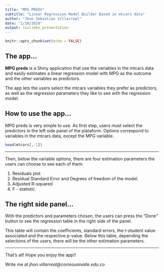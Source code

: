 ---
title: "MPG PREDS"
subtitle: "Linear Regression Model Builder Based in mtcars data" 
author: "Jhon Sebastian Villarreal"
date: "1/10/2020"
output: ioslides_presentation
---

```{r setup, include=FALSE}
knitr::opts_chunk$set(echo = FALSE)
```

## The app...

**MPG preds** is a Shiny application that use the variables in the mtcars data and easily estimates a linear regression model with MPG as the outcome and the other variables as predictors.

The app lets the users select the mtcars variables they prefer as predictors, as well as the regression parameters they like to see with the regression model.

## How to use the app...
MPG preds is very simple to use. As first step, users must select the predictors in the left side panel of the plataform. Options correspond to variables in the mtcars data, except the MPG variable.

```{r, echo=FALSE, comment=""} 
head(mtcars[,-1])  

```  
***

Then, below the variable options, there are four estimation parameters the users can choose to see each of them:

  1. Residuals plot
  2. Residual Standard Error and Degrees of freedom of the model. 
  3. Adjusted R-squared
  4. F - statistic. 
  
## The right side panel...
With the predictors and parameters chosen, the users can press the "Done" button to see the regression table in the right side of the panel. 


This table will contain the coefficients, standard errors, the t-student value associated and the respective p-value. Below this table, depending the selections of the users, there will be the other estimation parameters. 


***
That's all! 
Hope you enjoy the app!!

Write me at *jhon.villarreal@correounivalle.edu.co*

